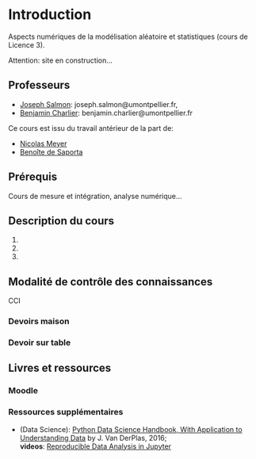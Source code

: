 # Introduction {.unnumbered}

Aspects numériques de la modélisation aléatoire et statistiques (cours de Licence 3).

Attention: site en construction...

## Professeurs

- [Joseph Salmon](https://josephsalmon.eu/): joseph.salmon@umontpellier.fr,
- [Benjamin Charlier](https://imag.umontpellier.fr/~charlier/index.php?page=index): benjamin.charlier@umontpellier.fr

Ce cours est issu du travail antérieur de la part de:

- [Nicolas Meyer](https://sites.google.com/view/nicolasmeyer/accueil)
- [Benoîte de Saporta](https://imag.umontpellier.fr/~saporta/index-en.html)


## Prérequis

Cours de mesure et intégration, analyse numérique...


##  Description du cours



1. 

2. 

3. 




## Modalité de contrôle des connaissances

CCI

### Devoirs maison


### Devoir sur table


## Livres et ressources


### Moodle



### Ressources supplémentaires


- (Data Science): [Python Data Science Handbook, With Application to Understanding Data](https://jakevdp.github.io/PythonDataScienceHandbook/) by J. Van DerPlas, 2016;<br>
 **videos**: [Reproducible Data Analysis in Jupyter](http://jakevdp.github.io/blog/2017/03/03/reproducible-data-analysis-in-jupyter/)
